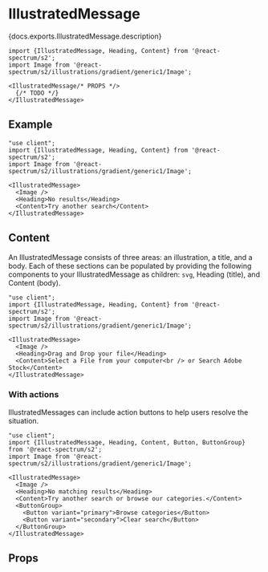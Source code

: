 

# IllustratedMessage

<PageDescription>{docs.exports.IllustratedMessage.description}</PageDescription>

```tsx render docs={docs.exports.IllustratedMessage} links={docs.links} props={['size', 'orientation']} initialProps={{}} type="s2"
import {IllustratedMessage, Heading, Content} from '@react-spectrum/s2';
import Image from '@react-spectrum/s2/illustrations/gradient/generic1/Image';

<IllustratedMessage/* PROPS */>
  {/* TODO */}
</IllustratedMessage>
```

## Example

```tsx render expanded
"use client";
import {IllustratedMessage, Heading, Content} from '@react-spectrum/s2';
import Image from '@react-spectrum/s2/illustrations/gradient/generic1/Image';

<IllustratedMessage>
  <Image />
  <Heading>No results</Heading>
  <Content>Try another search</Content>
</IllustratedMessage>
```

## Content

An IllustratedMessage consists of three areas: an illustration, a title, and a body.
Each of these sections can be populated by providing the following components to your IllustratedMessage as children:
`svg`, Heading (title), and Content (body).

```tsx render expanded
"use client";
import {IllustratedMessage, Heading, Content} from '@react-spectrum/s2';
import Image from '@react-spectrum/s2/illustrations/gradient/generic1/Image';

<IllustratedMessage>
  <Image />
  <Heading>Drag and Drop your file</Heading>
  <Content>Select a File from your computer<br /> or Search Adobe Stock</Content>
</IllustratedMessage>
```

### With actions

IllustratedMessages can include action buttons to help users resolve the situation.

```tsx render expanded
"use client";
import {IllustratedMessage, Heading, Content, Button, ButtonGroup} from '@react-spectrum/s2';
import Image from '@react-spectrum/s2/illustrations/gradient/generic1/Image';

<IllustratedMessage>
  <Image />
  <Heading>No matching results</Heading>
  <Content>Try another search or browse our categories.</Content>
  <ButtonGroup>
    <Button variant="primary">Browse categories</Button>
    <Button variant="secondary">Clear search</Button>
  </ButtonGroup>
</IllustratedMessage>
```

## Props

<PropTable component={docs.exports.IllustratedMessage} links={docs.links} />